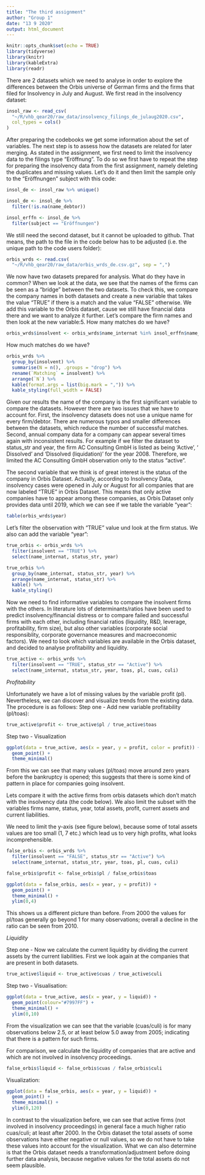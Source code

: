 ---
title: "The third assignment"
author: "Group 1"
date: "13 9 2020"
output: html_document
---

```{r setup, include=FALSE}
knitr::opts_chunk$set(echo = TRUE)
library(tidyverse)
library(knitr)
library(kableExtra)
library(readr)
```

There are 2 datasets which we need to analyse in order to explore the differences between the Orbis universe of German firms and the firms that filed for Insolvency in July and August. We first read in the insolvency dataset:

```{r readdata}
insol_raw <- read_csv(
  "~/R/vhb_qear20/raw_data/insolvency_filings_de_julaug2020.csv",
  col_types = cols()
)
```


After preparing the codebooks we get some information about the set of variables. The next step is to assess how the datasets are related for later merging. As stated in the assignment, we first need to limit the insolvency data to the filings type “Eröffnung”. To do so we first have to repeat the step for preparing the insolvency data from the first assignment, namely deleting the duplicates and missing values. Let’s do it and then limit the sample only to the “Eröffnungen” subject with this code:

```{r limitsample}
insol_de <- insol_raw %>% unique()

insol_de <- insol_de %>%
  filter(!is.na(name_debtor))

insol_erffn <- insol_de %>%
  filter(subject == "Eröffnungen")
```

We still need the second dataset, but it cannot be uploaded to github. That means, the path to the file in the code below has to be adjusted (i.e. the unique path to the code users folder):

```{r readOrbisdata}
orbis_wrds <- read.csv(
  "~/R/vhb_qear20/raw_data/orbis_wrds_de.csv.gz", sep = ",")
```

We now have two datasets prepared for analysis. What do they have in common? When we look at the data, we see that the names of the firms can be seen as a “bridge” between the two datasets. To check this, we compare the company names in both datasets and create a new variable that takes the value “TRUE” if there is a match and the value “FALSE” otherwise. We add this variable to the Orbis dataset, cause we still have financial data there and we want to analyze it further. Let’s compare the firm names and then look at the new variable:5. How many matches do we have?

```{r matching}
orbis_wrds$insolvent <- orbis_wrds$name_internat %in% insol_erffn$name_debtor
```

How much matches do we have?

```{r matches}
orbis_wrds %>%
  group_by(insolvent) %>%
  summarise(N = n(), .groups = "drop") %>%
  rename(`Matching` = insolvent) %>%
  arrange(`N`) %>%
  kable(format.args = list(big.mark = ",")) %>%
  kable_styling(full_width = FALSE)

```

Given our results the name of the company is the first significant variable to compare the datasets. However there are two issues that we have to account for. First, the insolvency datasets does not use a unique name for every firm/debtor. There are numerous typos and smaller differences between the datasets, which reduce the number of successful matches. Second, annual company data for a company can appear several times again with inconsistent results. For example if we filter the dataset to status_str and year, the firm AC Consulting GmbH is listed as being ‘Active’, ‘ Dissolved’ and ‘Dissolved (liquidation)’ for the year 2008. Therefore, we limited the AC Consulting GmbH observation only to the status “active”.

The second variable that we think is of great interest is the status of the company in Orbis Dataset. Actually, according to Insolvency Data, insolvency cases were opened in July or August for all companies that are now labeled “TRUE” in Orbis Dataset. This means that only active companies have to appear among these companies, as Orbis Dataset only provides data until 2019, which we can see if we table the variable “year”:

```{r}
table(orbis_wrds$year)
```

Let’s filter the observation with “TRUE” value und look at the firm status. We also can add the variable “year”:

```{r}
true_orbis <- orbis_wrds %>% 
  filter(insolvent == "TRUE") %>%
  select(name_internat, status_str, year)

true_orbis %>%
  group_by(name_internat, status_str, year) %>%
  arrange(name_internat, status_str) %>%
  kable() %>%
  kable_styling()
```

Now we need to find informative variables to compare the insolvent firms with the others. In literature lots of determinants/ratios have been used to predict insolvency/financial distress or to compare failed and successful firms with each other,  including financial ratios (liquidity, R&D, leverage, profitability, firm size), but also other variables (corporate social responsiblity, corporate governance measures and macroeconomic factors). We need to look which variables are available in the Orbis dataset, and decided to analyse profitability and liquidity.

```{r}
true_active <- orbis_wrds %>% 
  filter(insolvent == "TRUE", status_str == "Active") %>%
  select(name_internat, status_str, year, toas, pl, cuas, culi)
```

*Profitability*

Unfortunately we have a lot of missing values by the variable profit (pl). Nevertheless, we can discover and visualize trends from the existing data. The procedure is as follows:
Step one - Add new variable profitability (pl/toas):

```{r}
true_active$profit <- true_active$pl / true_active$toas
```

Step two - Visualization

```{r}
ggplot(data = true_active, aes(x = year, y = profit, color = profit)) +
  geom_point() +
  theme_minimal()
```

From this we can see that many values (pl/toas) move around zero years before the bankruptcy is opened; this suggests that there is some kind of pattern in place for companies going insolvent.

Lets compare it with the active firms from orbis datasets which don't match with the insolvency data (the code below). We also limit the subset with the variables firms name, status, year, total assets, profit, current assets and current liabilities. 

We need to limit the y-axis (see figure below), because some of total assets values are too small (1, 7 etc.) which lead us to very high profits, what looks incomprehensible. 

```{r}
false_orbis <- orbis_wrds %>% 
  filter(insolvent == "FALSE", status_str == "Active") %>%
  select(name_internat, status_str, year, toas, pl, cuas, culi)

false_orbis$profit <- false_orbis$pl / false_orbis$toas

ggplot(data = false_orbis, aes(x = year, y = profit)) +
  geom_point() +
  theme_minimal() +
  ylim(0,4)
```

This shows us a different picture than before. From 2000 the values for pl/toas generally go beyond 1 for many observations; overall a decline in the ratio can be seen from 2010.

*Liquidity*

Step one - Now we calculate the current liquidity by dividing the current assets by the current liabilities. First we look again at the companies that are present in both datasets.

```{r liquiditycalculation}
true_active$liquid <- true_active$cuas / true_active$culi

```

Step two - Visualisation:

```{r}
ggplot(data = true_active, aes(x = year, y = liquid)) +
  geom_point(colour="#7997FF") +
  theme_minimal() +
  ylim(0,10)
```

From the visualization we can see that the variable (cuas/culi) is for many observations below 2.5, or at least below 5.0 away from 2005; indicating that there is a pattern for such firms.

For comparison, we calculate the liquidity of companies that are active and which are not involved in insolvency proceedings.

```{r}
false_orbis$liquid <- false_orbis$cuas / false_orbis$culi
```

Visualization:

```{r}
ggplot(data = false_orbis, aes(x = year, y = liquid)) +
  geom_point() +
  theme_minimal() +
  ylim(0,120)
```

In contrast to the visualization before, we can see that active firms (not involved in insolvency proceedings) in general face a much higher ratio cuas/culi; at least after 2000.
In the Orbis dataset the total assets of some observations have either negative or null values, so we do not have to take these values into account for the visualization. What we can also determine is that the Orbis dataset needs a transformation/adjustment before doing further data analysis, because negative values for the total assets do not seem plausible.
